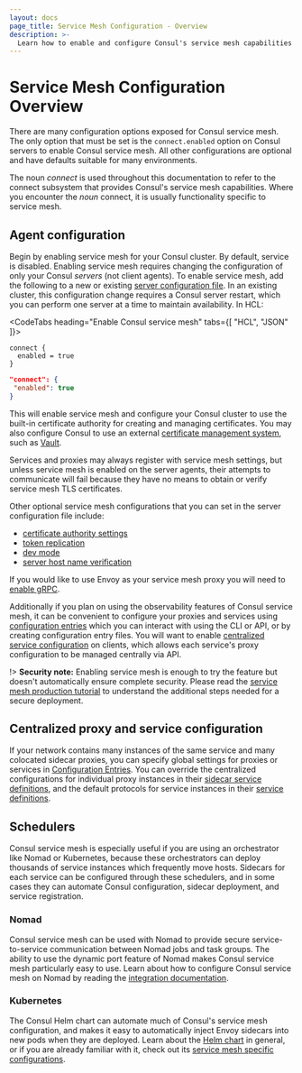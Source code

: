```yaml
---
layout: docs
page_title: Service Mesh Configuration - Overview
description: >-
  Learn how to enable and configure Consul's service mesh capabilities in agent configurations, and how to integrate with schedulers like Kubernetes and Nomad. Consul's service mesh capabilities are provided by the ""connect"" subsystem.
---
```


# Service Mesh Configuration Overview

There are many configuration options exposed for Consul service mesh. The only option
that must be set is the `connect.enabled` option on Consul servers to enable Consul service mesh.
All other configurations are optional and have defaults suitable for many environments.

The noun _connect_ is used throughout this documentation to refer to the connect
subsystem that provides Consul's service mesh capabilities.
Where you encounter the _noun_ connect, it is usually functionality specific to
service mesh.

## Agent configuration

Begin by enabling service mesh for your Consul
cluster. By default, service is disabled. Enabling service mesh requires changing
the configuration of only your Consul _servers_ (not client agents). To enable
service mesh, add the following to a new or existing
[server configuration file](/consul/docs/agent/config/config-files). In an existing cluster, this configuration change requires a Consul server restart, which you can perform one server at a time to maintain availability. In HCL:


<CodeTabs heading="Enable Consul service mesh" tabs={[ "HCL", "JSON" ]}>

```hcl
connect {
  enabled = true
}
```

```json
"connect": {
 "enabled": true
}
```
</CodeTabs>

This will enable service mesh and configure your Consul cluster to use the
built-in certificate authority for creating and managing certificates.
You may also configure Consul to use an external
[certificate management system](/consul/docs/connect/ca), such as
[Vault](https://www.vaultproject.io/).

Services and proxies may always register with service mesh settings, but unless
service mesh is enabled on the server agents, their attempts to communicate will fail
because they have no means to obtain or verify service mesh TLS certificates.

Other optional service mesh configurations that you can set in the server
configuration file include:

- [certificate authority settings](/consul/docs/agent/config/config-files#connect)
- [token replication](/consul/docs/agent/config/config-files#acl_tokens_replication)
- [dev mode](/consul/docs/agent/config/cli-flags#_dev)
- [server host name verification](/consul/docs/agent/config/config-files#tls_internal_rpc_verify_server_hostname)

If you would like to use Envoy as your service mesh proxy you will need to [enable
gRPC](/consul/docs/agent/config/config-files#grpc_port).

Additionally if you plan on using the observability features of Consul service mesh, it can
be convenient to configure your proxies and services using [configuration
entries](/consul/docs/agent/config-entries) which you can interact with using the
CLI or API, or by creating configuration entry files. You will want to enable
[centralized service
configuration](/consul/docs/agent/config/config-files#enable_central_service_config) on
clients, which allows each service's proxy configuration to be managed centrally
via API.

!> **Security note:** Enabling service mesh is enough to try the feature but doesn't
automatically ensure complete security. Please read the [service mesh production
tutorial](/consul/tutorials/developer-mesh/service-mesh-production-checklist) to understand the additional steps
needed for a secure deployment.

## Centralized proxy and service configuration

If your network contains many instances of the same service and many colocated sidecar proxies, you can specify global settings for proxies or services in [Configuration Entries](/consul/docs/agent/config-entries). You can override the centralized configurations for individual proxy instances in their
[sidecar service definitions](/consul/docs/connect/registration/sidecar-service),
and the default protocols for service instances in their [service
definitions](/consul/docs/services/usage/define-services).

## Schedulers

Consul service mesh is especially useful if you are using an orchestrator like Nomad
or Kubernetes, because these orchestrators can deploy thousands of service instances
which frequently move hosts. Sidecars for each service can be configured through
these schedulers, and in some cases they can automate Consul configuration,
sidecar deployment, and service registration.

### Nomad

Consul service mesh can be used with Nomad to provide secure service-to-service
communication between Nomad jobs and task groups. The ability to use the dynamic
port feature of Nomad makes Consul service mesh particularly easy to use. Learn about how to
configure Consul service mesh on Nomad by reading the
[integration documentation](/consul/docs/connect/nomad).

### Kubernetes

The Consul Helm chart can automate much of Consul's service mesh configuration, and
makes it easy to automatically inject Envoy sidecars into new pods when they are
deployed. Learn about the [Helm chart](/consul/docs/k8s/helm) in general,
or if you are already familiar with it, check out its
[service mesh specific configurations](/consul/docs/k8s/connect).
